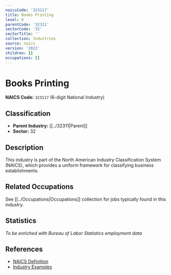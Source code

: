 ```yaml
---
naicsCode: '323117'
title: Books Printing
level: 6
parentCode: '32311'
sectorCode: '32'
sectorTitle: ''
collection: Industries
source: naics
version: '2022'
children: []
occupations: []
---
```

# Books Printing

**NAICS Code:** `323117` (6-digit National Industry)

## Classification

- **Parent Industry:** [[../32311|Parent]]
- **Sector:** 32

## Description

This industry is part of the North American Industry Classification System (NAICS), which provides a uniform framework for classifying business establishments.

## Related Occupations

See [[../Occupations|Occupations]] collection for jobs typically found in this industry.

## Statistics

*To be enriched with Bureau of Labor Statistics employment data*

## References

- [NAICS Definition](https://www.census.gov/naics/)
- [Industry Examples](https://www.census.gov/naics/2022NAICS/)
